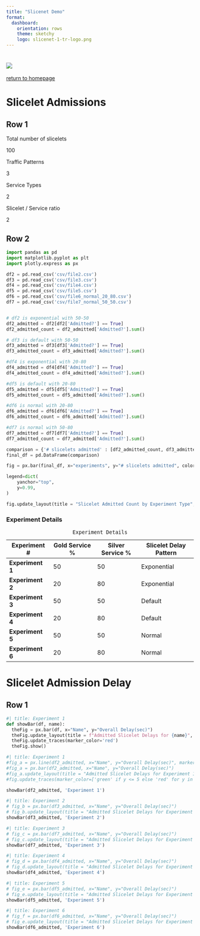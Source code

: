 ```yaml
---
title: "Slicenet Demo"
format: 
  dashboard:
    orientation: rows
    theme: sketchy
    logo: slicenet-1-tr-logo.png
---
```


#  {.sidebar}

![](slicenet-1-tr-logo.png) <br> <br> <a href="https://kspviswa.github.io/slicenet-demo"> return to homepage</a>

# Slicelet Admissions

## Row 1

::: {.valuebox icon="speedometer2"}
Total number of slicelets

100
:::

::: {.valuebox icon="stoplights"}
Traffic Patterns

3
:::

::: {.valuebox icon="pie-chart"}
Service Types

2
:::

::: {.valuebox icon="bucket"}
Slicelet / Service ratio

2
:::

## Row 2

```python
import pandas as pd
import matplotlib.pyplot as plt
import plotly.express as px

df2 = pd.read_csv('csv/file2.csv')
df3 = pd.read_csv('csv/file3.csv')
df4 = pd.read_csv('csv/file4.csv')
df5 = pd.read_csv('csv/file5.csv')
df6 = pd.read_csv('csv/file6_normal_20_80.csv')
df7 = pd.read_csv('csv/file7_normal_50_50.csv')


# df2 is exponential with 50-50
df2_admitted = df2[df2['Admitted?'] == True]
df2_admitted_count = df2_admitted['Admitted?'].sum()

# df3 is default with 50-50
df3_admitted = df3[df3['Admitted?'] == True]
df3_admitted_count = df3_admitted['Admitted?'].sum()

#df4 is exponential with 20-80
df4_admitted = df4[df4['Admitted?'] == True]
df4_admitted_count = df4_admitted['Admitted?'].sum()

#df5 is default with 20-80
df5_admitted = df5[df5['Admitted?'] == True]
df5_admitted_count = df5_admitted['Admitted?'].sum()

#df6 is normal with 20-80
df6_admitted = df6[df6['Admitted?'] == True]
df6_admitted_count = df6_admitted['Admitted?'].sum()

#df7 is normal with 50-80
df7_admitted = df7[df7['Admitted?'] == True]
df7_admitted_count = df7_admitted['Admitted?'].sum()

comparison = {'# slicelets admitted' : [df2_admitted_count, df3_admitted_count, df7_admitted_count, df4_admitted_count, df5_admitted_count, df6_admitted_count], 'experiments' : ['Experiment 1', 'Experiment 2', 'Experiment 5', 'Experiment 3', 'Experiment 4', 'Experiment 6'], 'traffic pattern' : ['exponential', 'default', 'normal', 'exponential', 'default', 'normal'], 'service weightage' : ['50/50', '50/50', '50/50', '20/80', '20/80', '20/80'] }
final_df = pd.DataFrame(comparison)

fig = px.bar(final_df, x="experiments", y="# slicelets admitted", color="traffic pattern", pattern_shape="service weightage", text_auto = True)

legend=dict(
    yanchor="top",
    y=0.99,
)

fig.update_layout(title = "Slicelet Admitted Count by Experiment Type", uniformtext_minsize=8, uniformtext_mode='hide', xaxis_title=None, showlegend=False)

```

### Experiment Details

| **Experiment \#** | **Gold Service %** | **Silver Service %** | **Slicelet Delay Pattern** |
|-----------------|-----------------|-----------------|---------------------|
| **Experiment 1**  | 50                 | 50                   | Exponential                |
| **Experiment 2**  | 20                 | 80                   | Exponential                |
| **Experiment 3**  | 50                 | 50                   | Default                    |
| **Experiment 4**  | 20                 | 80                   | Default                    |
| **Experiment 5**  | 50                 | 50                   | Normal                     |
| **Experiment 6**  | 20                 | 80                   | Normal                     |

: `Experiment Details`

# Slicelet Admission Delay

## Row 1 {.tabset}

```python
#| title: Experiment 1
def showBar(df, name):
  theFig = px.bar(df, x="Name", y="Overall Delay(sec)")
  theFig.update_layout(title = f"Admitted Slicelet Delays for {name}", uniformtext_minsize=8, uniformtext_mode='hide', xaxis_title='Slicelet name', showlegend = True)
  theFig.update_traces(marker_color='red')
  theFig.show()

#| title: Experiment 1
#fig_a = px.line(df2_admitted, x="Name", y="Overall Delay(sec)", markers=True)
#fig_a = px.bar(df2_admitted, x="Name", y="Overall Delay(sec)")
#fig_a.update_layout(title = "Admitted Slicelet Delays for Experiment 1", uniformtext_minsize=8, uniformtext_mode='hide', xaxis_title='Slicelet name', legend=legend)
#fig.update_traces(marker_color=['green' if y <= 5 else 'red' for y in df2_admitted ['Overall Delay(sec)']])

showBar(df2_admitted, 'Experiment 1')

```

```python
#| title: Experiment 2
# fig_b = px.bar(df3_admitted, x="Name", y="Overall Delay(sec)")
# fig_b.update_layout(title = "Admitted Slicelet Delays for Experiment 2", uniformtext_minsize=8, uniformtext_mode='hide', xaxis_title='Slicelet name', legend=legend)
showBar(df3_admitted, 'Experiment 2')
```

```python
#| title: Experiment 3
# fig_c = px.bar(df7_admitted, x="Name", y="Overall Delay(sec)")
# fig_c.update_layout(title = "Admitted Slicelet Delays for Experiment 3", uniformtext_minsize=8, uniformtext_mode='hide', xaxis_title='Slicelet name', legend=legend)
showBar(df7_admitted, 'Experiment 3')
```

```python
#| title: Experiment 4
# fig_d = px.bar(df4_admitted, x="Name", y="Overall Delay(sec)")
# fig_d.update_layout(title = "Admitted Slicelet Delays for Experiment 4", uniformtext_minsize=8, uniformtext_mode='hide', xaxis_title='Slicelet name', legend=legend)
showBar(df4_admitted, 'Experiment 4')
```

```python
#| title: Experiment 5
# fig_e = px.bar(df5_admitted, x="Name", y="Overall Delay(sec)")
# fig_e.update_layout(title = "Admitted Slicelet Delays for Experiment 5", uniformtext_minsize=8, uniformtext_mode='hide', xaxis_title='Slicelet name', legend=legend)
showBar(df5_admitted, 'Experiment 5')
```

```python
#| title: Experiment 6
# fig_f = px.bar(df6_admitted, x="Name", y="Overall Delay(sec)")
# fig_e.update_layout(title = "Admitted Slicelet Delays for Experiment 6", uniformtext_minsize=8, uniformtext_mode='hide', xaxis_title='Slicelet name', legend=legend)
showBar(df6_admitted, 'Experiment 6')
```
